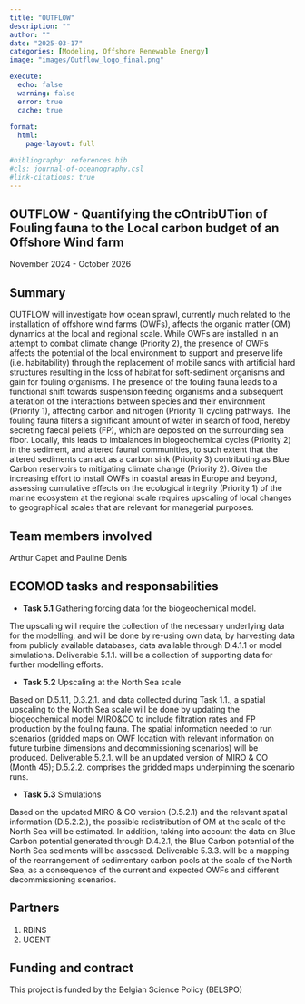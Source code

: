 ```yaml
---
title: "OUTFLOW"
description: ""
author: ""
date: "2025-03-17"
categories: [Modeling, Offshore Renewable Energy]
image: "images/Outflow_logo_final.png"

execute:
  echo: false
  warning: false
  error: true
  cache: true
  
format: 
  html:
    page-layout: full

#bibliography: references.bib
#cls: journal-of-oceanography.csl
#link-citations: true
---
```


## OUTFLOW - Quantifying the cOntribUTion of Fouling fauna to the Local carbon budget of an Offshore Wind farm

November 2024 - October 2026

## Summary

OUTFLOW will investigate how ocean sprawl, currently much related to the installation of offshore 
wind farms (OWFs), affects the organic matter (OM) dynamics at the local and regional scale. While 
OWFs are installed in an attempt to combat climate change (Priority 2), the presence of OWFs 
affects the potential of the local environment to support and preserve life (i.e. habitability) through 
the replacement of mobile sands with artificial hard structures resulting in the loss of habitat for 
soft-sediment organisms and gain for fouling organisms. The presence of the fouling fauna leads 
to a functional shift towards suspension feeding organisms and a subsequent alteration of the 
interactions between species and their environment (Priority 1), affecting carbon and nitrogen 
(Priority 1) cycling pathways. The fouling fauna filters a significant amount of water in search of 
food, hereby secreting faecal pellets (FP), which are deposited on the surrounding sea floor. 
Locally, this leads to imbalances in biogeochemical cycles (Priority 2) in the sediment, and altered 
faunal communities, to such extent that the altered sediments can act as a carbon sink (Priority 3) contributing
as Blue Carbon reservoirs to mitigating climate change (Priority 2). Given the 
increasing effort to install OWFs in coastal areas in Europe and beyond, assessing cumulative 
effects on the ecological integrity (Priority 1) of the marine ecosystem at the regional scale 
requires upscaling of local changes to geographical scales that are relevant for managerial 
purposes.

## Team members involved

Arthur Capet and Pauline Denis

## ECOMOD tasks and responsabilities

- **Task 5.1** Gathering forcing data for the biogeochemical model.

The upscaling will require the collection of the necessary underlying data for the modelling, and 
will be done by re-using own data, by harvesting data from publicly available databases, data 
available through D.4.1.1 or model simulations. Deliverable 5.1.1. will be a collection of supporting 
data for further modelling efforts.

- **Task 5.2** Upscaling at the North Sea scale

Based on D.5.1.1, D.3.2.1. and data collected during Task 1.1., a spatial upscaling to the North Sea 
scale will be done by updating the biogeochemical model MIRO&CO to include filtration rates and 
FP production by the fouling fauna. The spatial information needed to run scenarios (gridded maps 
on OWF location with relevant information on future turbine dimensions and decommissioning 
scenarios) will be produced. Deliverable 5.2.1. will be an updated version of MIRO & CO (Month 
45); D.5.2.2. comprises the gridded maps underpinning the scenario runs.

- **Task 5.3** Simulations

Based on the updated MIRO & CO version (D.5.2.1) and the relevant spatial information (D.5.2.2.), 
the possible redistribution of OM at the scale of the North Sea will be estimated. In addition, taking 
into account the data on Blue Carbon potential generated through D.4.2.1, the Blue Carbon 
potential of the North Sea sediments will be assessed. Deliverable 5.3.3. will be a mapping of the 
rearrangement of sedimentary carbon pools at the scale of the North Sea, as a consequence of the 
current and expected OWFs and different decommissioning scenarios.

## Partners

1. RBINS
2. UGENT

## Funding and contract

This project is funded by the Belgian Science Policy (BELSPO)
